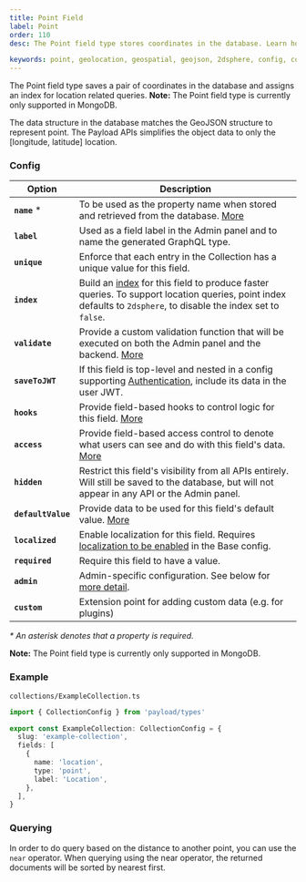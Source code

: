 ```yaml
---
title: Point Field
label: Point
order: 110
desc: The Point field type stores coordinates in the database. Learn how to use Point field for geolocation and geometry.

keywords: point, geolocation, geospatial, geojson, 2dsphere, config, configuration, documentation, Content Management System, cms, headless, javascript, node, react, nextjs
---
```


<Banner>
  The Point field type saves a pair of coordinates in the database and assigns an index for location
  related queries.
</Banner>

<Banner type="warning">
  <strong>Note:</strong> The Point field type is currently only supported in MongoDB.
</Banner>

<LightDarkImage
  srcLight="https://payloadcms.com/images/docs/fields/point.png"
  srcDark="https://payloadcms.com/images/docs/fields/point-dark.png"
  alt="Shows a Point field in the Payload admin panel"
  caption="Admin panel screenshot of a Point field"
/>

The data structure in the database matches the GeoJSON structure to represent point. The Payload APIs simplifies the object data to only the [longitude, latitude] location.

### Config

| Option             | Description                                                                                                                                                                               |
| ------------------ | ----------------------------------------------------------------------------------------------------------------------------------------------------------------------------------------- |
| **`name`** \*      | To be used as the property name when stored and retrieved from the database. [More](/docs/fields/overview#field-names)                                                                    |
| **`label`**        | Used as a field label in the Admin panel and to name the generated GraphQL type.                                                                                                          |
| **`unique`**       | Enforce that each entry in the Collection has a unique value for this field.                                                                                                              |
| **`index`**        | Build an [index](/docs/database/overview) for this field to produce faster queries. To support location queries, point index defaults to `2dsphere`, to disable the index set to `false`. |
| **`validate`**     | Provide a custom validation function that will be executed on both the Admin panel and the backend. [More](/docs/fields/overview#validation)                                              |
| **`saveToJWT`**    | If this field is top-level and nested in a config supporting [Authentication](/docs/authentication/config), include its data in the user JWT.                                             |
| **`hooks`**        | Provide field-based hooks to control logic for this field. [More](/docs/fields/overview#field-level-hooks)                                                                                |
| **`access`**       | Provide field-based access control to denote what users can see and do with this field's data. [More](/docs/fields/overview#field-level-access-control)                                   |
| **`hidden`**       | Restrict this field's visibility from all APIs entirely. Will still be saved to the database, but will not appear in any API or the Admin panel.                                          |
| **`defaultValue`** | Provide data to be used for this field's default value. [More](/docs/fields/overview#default-values)                                                                                      |
| **`localized`**    | Enable localization for this field. Requires [localization to be enabled](/docs/configuration/localization) in the Base config.                                                           |
| **`required`**     | Require this field to have a value.                                                                                                                                                       |
| **`admin`**        | Admin-specific configuration. See below for [more detail](#admin-config).                                                                                                                 |
| **`custom`**       | Extension point for adding custom data (e.g. for plugins)                                                                                                                                 |

_\* An asterisk denotes that a property is required._

<Banner type="warning">
  <strong>Note:</strong> The Point field type is currently only supported in MongoDB.
</Banner>

### Example

`collections/ExampleCollection.ts`

```ts
import { CollectionConfig } from 'payload/types'

export const ExampleCollection: CollectionConfig = {
  slug: 'example-collection',
  fields: [
    {
      name: 'location',
      type: 'point',
      label: 'Location',
    },
  ],
}
```

### Querying

In order to do query based on the distance to another point, you can use the `near` operator. When querying using the near operator, the returned documents will be sorted by nearest first.
